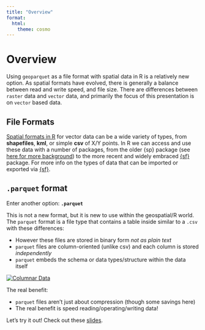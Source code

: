 ```yaml
---
title: "Overview"
format:
  html:
    theme: cosmo
---
```


# Overview {.unnumbered}

Using `geoparquet` as a file format with spatial data in R is a relatively new option. As spatial formats have evolved, there is generally a balance between read and write speed, and file size. There are differences between `raster` data and `vector` data, and primarily the focus of this presentation is on `vector` based data.

## File Formats

[Spatial formats in R](https://rspatial.org/raster/spatial/2-spatialdata.html) for vector data can be a wide variety of types, from **shapefiles**, **kml**, or simple **csv** of X/Y points. In R we can access and use these data with a number of packages, from the older {sp} package (see [here for more background](https://rspatial.org/raster/spatial/3-vectordata.html)) to the more recent and widely embraced [{sf}](https://r-spatial.github.io/sf/) package. For more info on the types of data that can be imported or exported via [{sf}](https://r-spatial.github.io/sf/articles/sf2.html).

## `.parquet` format

Enter another option: **`.parquet`**

This is not a new format, but it is new to use within the geospatial/R world. 
The `parquet` format is a file type that contains a table inside similar to a `.csv` with these differences:

  -   However these files are stored in binary form *not as plain text*
  -   `parquet` files are column-oriented (unlike csv) and each column is stored *independently*
  -   `parquet` embeds the schema or data types/structure within the data itself
  

[![Columnar Data](img/parquet-columnar.png){fig-alt="Columnar data comparison following parquets column first approach"}](https://arrow-user2022.netlify.app/)


The real benefit: 
  
  - `parquet` files aren't just about compression (though some savings here)
  - The real benefit is speed reading/operating/writing data!
  
  
Let's try it out! Check out these [slides](slides/using_geoparquet.html).